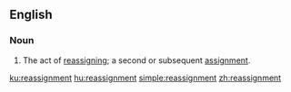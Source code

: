 ==English==

===Noun===
{{en-noun}}
# The act of [[reassign]]ing; a second or subsequent [[assignment]].

[[ku:reassignment]]
[[hu:reassignment]]
[[simple:reassignment]]
[[zh:reassignment]]
